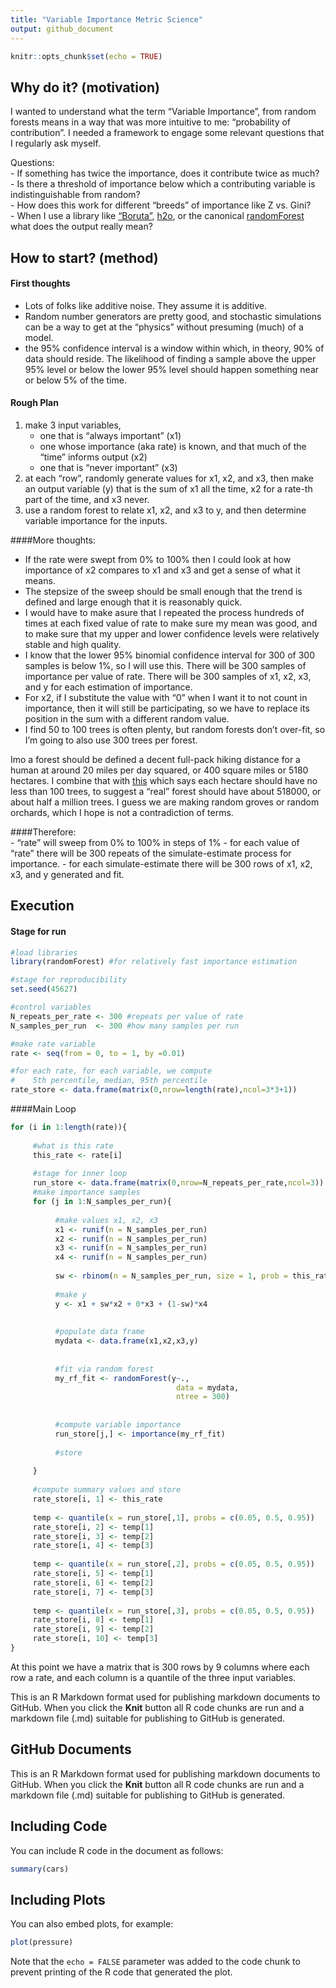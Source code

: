 ---
title: "Variable Importance Metric Science"
output: github_document
---

```{r setup, include=FALSE}
knitr::opts_chunk$set(echo = TRUE)
```
## Why do it? (motivation)

I wanted to understand what the term "Variable Importance", from random forests means in a way that was more intuitive to me: "probability of contribution".  I needed a framework to engage some relevant questions that I regularly ask myself.  

Questions:    
- If something has twice the importance, does it contribute twice as much?    
- Is there a threshold of importance below which a contributing variable is indistinguishable from random?     
- How does this work for different "breeds" of importance like Z vs. Gini?    
- When I use a library like ["Boruta"](https://cran.r-project.org/web/packages/Boruta/Boruta.pdf), [h2o](https://cran.r-project.org/web/packages/h2o/h2o.pdf), or the canonical [randomForest](https://cran.r-project.org/web/packages/randomForest/randomForest.pdf) what does the output really mean?    

## How to start? (method)

#### First thoughts

- Lots of folks like additive noise.  They assume it is additive.
- Random number generators are pretty good, and stochastic simulations can be a way to get at the "physics" without presuming (much) of a model.
- the 95% confidence interval is a window within which, in theory, 90% of data should reside.  The likelihood of finding a sample above the upper 95% level or below the lower 95% level should happen something near or below 5% of the time.  


#### Rough Plan   

1. make 3 input variables, 
     - one that is "always important" (x1)  
     - one whose importance (aka rate) is known, and that much of the "time" informs output (x2)
     - one that is "never important" (x3)   
2. at each "row", randomly generate values for x1, x2, and x3, then make an output variable (y) that is the sum of x1 all the time, x2 for a rate-th part of the time, and x3 never.  
3. use a random forest to relate x1, x2, and x3 to y, and then determine variable importance for the inputs.

####More thoughts:    

- If the rate were swept from 0% to 100% then I could look at how importance of x2 compares to x1 and x3 and get a sense of what it means.  
- The stepsize of the sweep should be small enough that the trend is defined and large enough that it is reasonably quick.  
- I would have to make asure that I repeated the process hundreds of times at each fixed value of rate to make sure my mean was good, and to make sure that my upper and lower confidence levels were relatively stable and high quality.  
- I know that the lower 95% binomial confidence interval for 300 of 300 samples is below 1%, so I will use this.  There will be 300 samples of importance per value of rate.  There will be 300 samples of x1, x2, x3, and y for each estimation of importance.
- For x2, if I substitute the value with "0" when I want it to not count in importance, then it will still be participating, so we have to replace its position in the sum with a different random value.    
- I find 50 to 100 trees is often plenty, but random forests don't over-fit, so I'm going to also use 300 trees per forest.  

Imo a forest should be defined a decent full-pack hiking distance for a human at around 20 miles per day squared, or 400 square miles or 5180 hectares.  I combine that with [this](https://www.quora.com/How-many-trees-are-required-to-make-forest) which says each hectare should have no less than 100 trees, to suggest a "real" forest should have about 518000, or about half a million trees.  I guess we are making random groves or random orchards, which I hope is not a contradiction of terms.


####Therefore:   
- "rate" will sweep from 0% to 100% in steps of 1%
- for each value of "rate" there will be 300 repeats of the simulate-estimate process for importance.
- for each simulate-estimate there will be 300 rows of x1, x2, x3, and y generated and fit.

## Execution

#### Stage for run
```{r, echo=TRUE, message=FALSE, collapse=TRUE}
#load libraries
library(randomForest) #for relatively fast importance estimation

#stage for reproducibility
set.seed(45627) 

#control variables
N_repeats_per_rate <- 300 #repeats per value of rate
N_samples_per_run  <- 300 #how many samples per run

#make rate variable
rate <- seq(from = 0, to = 1, by =0.01)

#for each rate, for each variable, we compute
#    5th percentile, median, 95th percentile
rate_store <- data.frame(matrix(0,nrow=length(rate),ncol=3*3+1))
```



####Main Loop
```{r, echo=TRUE, message=FALSE}

for (i in 1:length(rate)){
     
     #what is this rate
     this_rate <- rate[i]
     
     #stage for inner loop
     run_store <- data.frame(matrix(0,nrow=N_repeats_per_rate,ncol=3))
     #make importance samples
     for (j in 1:N_samples_per_run){
          
          #make values x1, x2, x3
          x1 <- runif(n = N_samples_per_run)
          x2 <- runif(n = N_samples_per_run)
          x3 <- runif(n = N_samples_per_run)
          x4 <- runif(n = N_samples_per_run) 
          
          sw <- rbinom(n = N_samples_per_run, size = 1, prob = this_rate)
          
          #make y
          y <- x1 + sw*x2 + 0*x3 + (1-sw)*x4
          
          
          #populate data frame
          mydata <- data.frame(x1,x2,x3,y)
          
          
          #fit via random forest
          my_rf_fit <- randomForest(y~.,
                                     data = mydata, 
                                     ntree = 300)
          
          
          #compute variable importance
          run_store[j,] <- importance(my_rf_fit)
          
          #store
          
     }
     
     #compute summary values and store
     rate_store[i, 1] <- this_rate
     
     temp <- quantile(x = run_store[,1], probs = c(0.05, 0.5, 0.95))
     rate_store[i, 2] <- temp[1] 
     rate_store[i, 3] <- temp[2] 
     rate_store[i, 4] <- temp[3] 
     
     temp <- quantile(x = run_store[,2], probs = c(0.05, 0.5, 0.95))
     rate_store[i, 5] <- temp[1] 
     rate_store[i, 6] <- temp[2] 
     rate_store[i, 7] <- temp[3] 
     
     temp <- quantile(x = run_store[,3], probs = c(0.05, 0.5, 0.95))
     rate_store[i, 8] <- temp[1] 
     rate_store[i, 9] <- temp[2] 
     rate_store[i, 10] <- temp[3] 
}
```


At this point we have a matrix that is 300 rows by 9 columns where each row a rate, and each column is a quantile of the three input variables.




This is an R Markdown format used for publishing markdown documents to GitHub. When you click the **Knit** button all R code chunks are run and a markdown file (.md) suitable for publishing to GitHub is generated.

## GitHub Documents

This is an R Markdown format used for publishing markdown documents to GitHub. When you click the **Knit** button all R code chunks are run and a markdown file (.md) suitable for publishing to GitHub is generated.

## Including Code

You can include R code in the document as follows:

```{r cars}
summary(cars)
```

## Including Plots

You can also embed plots, for example:

```{r pressure, echo=FALSE}
plot(pressure)
```

Note that the `echo = FALSE` parameter was added to the code chunk to prevent printing of the R code that generated the plot.
